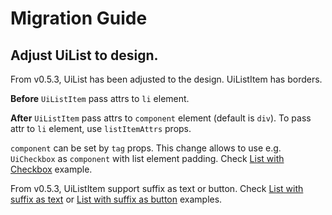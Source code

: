 
<Meta title="Releases/v0.x.x/v0.5.x/v0.5.3/Migration Guide" />

# Migration Guide

<PageOutline selectors="h2, h3"/>

## Adjust UiList to design.
From v0.5.3, UiList has been adjusted to the design. UiListItem has borders.

**Before**
`UiListItem` pass attrs to `li` element.

**After**
`UiListItem` pass attrs to `component` element (default is `div`). To pass attr to `li` element, use `listItemAttrs` props.


`component` can be set by `tag` props. This change allows to use e.g. `UiCheckbox` as `component` with list element padding. Check [List with Checkbox](/docs/organisms-list--with-checkbox) example.

From v0.5.3, UiListItem support suffix as text or button. Check [List with suffix as text](/docs/organisms-list--with-suffix-as-text) or [List with suffix as button](/docs/organisms-list--with-suffix-as-button) examples.

